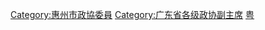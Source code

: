 [[Category:惠州市政協委員|Category:惠州市政協委員]]
[[Category:广东省各级政协副主席|Category:广东省各级政协副主席]]
[[Category:设区的市政协副主席|粤]]